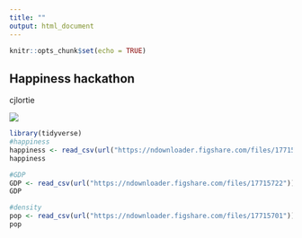 ```yaml
---
title: ""
output: html_document
---
```


```r
knitr::opts_chunk$set(echo = TRUE)
```

## Happiness hackathon
cjlortie

![](./mr-robot.jpg)

```r
library(tidyverse)
#happiness
happiness <- read_csv(url("https://ndownloader.figshare.com/files/17715713"))
happiness

#GDP
GDP <- read_csv(url("https://ndownloader.figshare.com/files/17715722"))
GDP

#density
pop <- read_csv(url("https://ndownloader.figshare.com/files/17715701"))
pop

```


